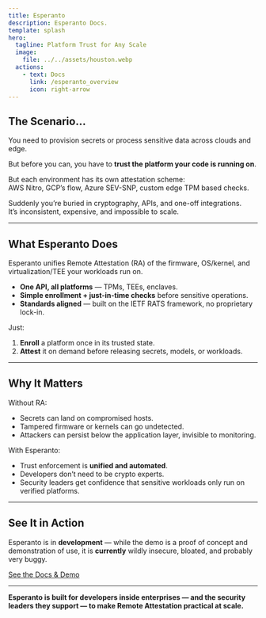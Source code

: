 ```yaml
---
title: Esperanto
description: Esperanto Docs.
template: splash
hero:
  tagline: Platform Trust for Any Scale
  image:
    file: ../../assets/houston.webp
  actions:
    - text: Docs
      link: /esperanto_overview
      icon: right-arrow
---
```


## The Scenario…

You need to provision secrets or process sensitive data across clouds and edge.

But before you can, you have to **trust the platform your code is running on**.

But each environment has its own attestation scheme:  
AWS Nitro, GCP’s flow, Azure SEV-SNP, custom edge TPM based checks.

Suddenly you’re buried in cryptography, APIs, and one-off integrations.  
It’s inconsistent, expensive, and impossible to scale.

---

## What Esperanto Does

Esperanto unifies Remote Attestation (RA) of the firmware, OS/kernel, and virtualization/TEE your workloads run on.

- **One API, all platforms** — TPMs, TEEs, enclaves.
- **Simple enrollment + just-in-time checks** before sensitive operations.
- **Standards aligned** — built on the IETF RATS framework, no proprietary lock-in.

Just:

1. **Enroll** a platform once in its trusted state.
2. **Attest** it on demand before releasing secrets, models, or workloads.

---

## Why It Matters

Without RA:

- Secrets can land on compromised hosts.
- Tampered firmware or kernels can go undetected.
- Attackers can persist below the application layer, invisible to monitoring.

With Esperanto:

- Trust enforcement is **unified and automated**.
- Developers don’t need to be crypto experts.
- Security leaders get confidence that sensitive workloads only run on verified platforms.

---

## See It in Action

Esperanto is in **development** — while the demo is a proof of concept and demonstration of use, it is **currently** wildly insecure, bloated, and probably very buggy.

[See the Docs & Demo](/esperanto_overview)

---

**Esperanto is built for developers inside enterprises — and the security leaders they support — to make Remote Attestation practical at scale.**
